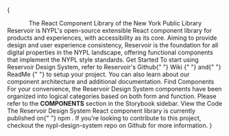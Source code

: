 

<Meta title="Welcome" />

{

<VStack spacing="s">
  <Logo name="reservoirVerticalColor" size="small" />
  <Box>
    <Center>
      <Heading level="h1" size="heading4">
        The React Component Library of the New York Public Library
      </Heading>
    </Center>
    <Text>
      Reservoir is NYPL's open-source extensible React component library for
      products and experiences, with accessibility as its core. Aiming to
      provide design and user experience consistency, Reservoir is the
      foundation for all digital properties in the NYPL landscape, offering
      functional components that implement the NYPL style standards.
    </Text>
  </Box>
  <SimpleGrid>
    <Box
      style={{
        alignItems: "center",
        border: "1px solid #ccc",
        display: "flex",
        flexDirection: "column",
        padding: "24px",
      }}
    >
      <Icon
        name="actionCheckCircle"
        size="xxlarge"
        color="section.education.secondary"
        marginBottom="s"
      />
      <Card isCentered>
        <CardHeading id="main-heading1" level="h3" size="heading5">
          Get Started
        </CardHeading>
        <CardContent>
          <Text size="body2">
            To start using Reservoir Design System, refer to Reservoir's Github{" "}
            <Link
              href="https://github.com/NYPL/nypl-design-system/wiki"
              type="external"
            >
              Wiki
            </Link>{" "}
            and{" "}
            <Link
              href="https://github.com/NYPL/nypl-design-system/blob/development/README.md"
              type="external"
            >
              ReadMe
            </Link>{" "}
            to setup your project. You can also learn about our component
            architecture and additional documentation.
          </Text>
        </CardContent>
      </Card>
    </Box>
    <Box
      style={{
        alignItems: "center",
        border: "1px solid #ccc",
        display: "flex",
        flexDirection: "column",
        padding: "24px",
      }}
    >
      <Icon
        name="search"
        size="xxlarge"
        color="section.education.secondary"
        marginBottom="s"
      />
      <Card isCentered>
        <CardHeading id="main-heading1" level="h3" size="heading5">
          Find Components
        </CardHeading>
        <CardContent>
          <Text size="body2">
            For your convenience, the Reservoir Design System components have
            been organized into logical categories based on both form and
            function. Please refer to the <b>COMPONENTS</b> section in the
            Storybook sidebar.
          </Text>
        </CardContent>
      </Card>
    </Box>
    <Box
      style={{
        alignItems: "center",
        border: "1px solid #ccc",
        display: "flex",
        flexDirection: "column",
        padding: "24px",
      }}
    >
      <Icon
        name="fileTypeSpreadsheet"
        size="xxlarge"
        color="section.education.secondary"
        marginBottom="s"
      />
      <Card isCentered>
        <CardHeading id="main-heading1" level="h3" size="heading5">
          View the Code
        </CardHeading>
        <CardContent>
          <Text size="body2">
            The Reservoir Design System React component library is currently
            published on{" "}
            <Link
              href="https://www.npmjs.com/package/@nypl/design-system-react-components"
              type="external"
            >
              npm
            </Link>
            . If you're looking to contribute to this project, checkout the <Link
              href="https://github.com/NYPL/nypl-design-system"
              type="external"
            >
              nypl-design-system
            </Link> repo on Github for more information.
          </Text>
        </CardContent>
      </Card>
    </Box>
  </SimpleGrid>
</VStack>
}
